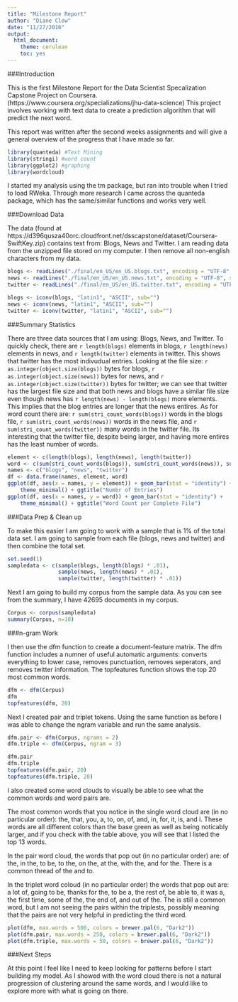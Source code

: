 ```yaml
---
title: "Milestone Report"
author: "Diane Clow"
date: "11/27/2016"
output:
  html_document:
    theme: cerulean
    toc: yes
---
```


###Introduction

This is the first Milestone Report for the Data Scientist Specalization Capstone Project on Coursera.  (https://www.coursera.org/specializations/jhu-data-science)  This project involves working with text data to create a prediction algorithm that will predict the next word.

This report was written after the second weeks assignments and will give a general overview of the progress that I have made so far.

```r
library(quanteda) #Text Mining
library(stringi) #word count
library(ggplot2) #graphing
library(wordcloud)
```

I started my analysis using the tm package, but ran into trouble when I tried to load RWeka.  Through more research I came across the quanteda package, which has the same/similar functions and works very well.

###Download Data

The data (found at https://d396qusza40orc.cloudfront.net/dsscapstone/dataset/Coursera-SwiftKey.zip) contains text from: Blogs, News and Twitter.  I am reading data from the unzipped file stored on my computer.  I then remove all non-english characters from my data.

```r
blogs <- readLines("./final/en_US/en_US.blogs.txt", encoding = "UTF-8", skipNul = TRUE)
news <- readLines("./final/en_US/en_US.news.txt", encoding = "UTF-8", skipNul = TRUE)
twitter <- readLines("./final/en_US/en_US.twitter.txt", encoding = "UTF-8", skipNul = TRUE)

blogs <- iconv(blogs, "latin1", "ASCII", sub="")
news <- iconv(news, "latin1", "ASCII", sub="")
twitter <- iconv(twitter, "latin1", "ASCII", sub="")
```

###Summary Statistics

There are three data sources that I am using: Blogs, News, and Twitter.  To quickly check, there are `r length(blogs)` elements in blogs, `r length(news)` elements in news, and `r length(twitter)` elements in twitter.  This shows that twitter has the most indivudual entries.  Looking at the file size: `r as.integer(object.size(blogs))` bytes for blogs, `r as.integer(object.size(news))` bytes for news, and `r as.integer(object.size(twitter))` bytes for twitter; we can see that twitter has the largest file size and that both news and blogs have a similar file size even though news has `r length(news) - length(blogs)` more elements.  This implies that the blog entries are longer that the news entires.  As for word count there are: `r sum(stri_count_words(blogs))` words in the blogs file, `r sum(stri_count_words(news))` words in the news file, and `r sum(stri_count_words(twitter))` many words in the twitter file.  Its interesting that the twitter file, despite being larger, and having more entires has the least number of words.

```r
element <- c(length(blogs), length(news), length(twitter))
word <- c(sum(stri_count_words(blogs)), sum(stri_count_words(news)), sum(stri_count_words(twitter)))
names <- c("blogs", "news", "twitter")
df <- data.frame(names, element, word)
ggplot(df, aes(x = names, y = element)) + geom_bar(stat = "identity") + 
    theme_minimal() + ggtitle("Numbr of Entries")
ggplot(df, aes(x = names, y = word)) + geom_bar(stat = "identity") + 
    theme_minimal() + ggtitle("Word Count per Complete File")

```

###Data Prep & Clean up

To make this easier I am going to work with a sample that is 1% of the total data set.  I am going to sample from each file (blogs, news and twitter) and then combine the total set.

```r
set.seed(1)
sampledata <- c(sample(blogs, length(blogs) * .01), 
                sample(news, length(news) * .01), 
                sample(twitter, length(twitter) * .01))
```

Next I am going to build my corpus from the sample data.  As you can see from the summary, I have 42695 documents in my corpus.

```r
Corpus <- corpus(sampledata)
summary(Corpus, n=10)
```

###n-gram Work

I then use the dfm function to create a document-feature matrix.  The dfm function includes a numner of useful automatic arguments: converts everything to lower case, removes punctuation, removes seperators, and removes twitter information.  The topfeatures function shows the top 20 most common words.

```r
dfm <- dfm(Corpus)
dfm
topfeatures(dfm, 20)
```

Next I created pair and triplet tokens.  Using the same function as before I was able to change the ngram variable and run the same analysis.

```r
dfm.pair <- dfm(Corpus, ngrams = 2)
dfm.triple <- dfm(Corpus, ngram = 3)

dfm.pair
dfm.triple
topfeatures(dfm.pair, 20)
topfeatures(dfm.triple, 20)
```

I also created some word clouds to visually be able to see what the common words and word pairs are.

The most common words that you notice in the single word cloud are (in no particular order): the, that, you, a, to, on, of, and, in, for, it, is, and i.  These words are all different colors than the base green as well as being noticably larger, and if you check with the table above, you will see that I listed the top 13 words.

In the pair word cloud, the words that pop out (in no particular order) are: of the, in the, to be, to the, on the, at the, with the, and for the.  There is a common thread of the and to.

In the triplet word coloud (in no particular order) the words that pop out are: a lot of, going to be, thanks for the, to be a, the rest of, be able to, it was a, the first time, some of the, the end of, and out of the.  The is still a common word, but I am not seeing the pairs within the triplests, possibly meaning that the pairs are not very helpful in predicting the third word.

```r
plot(dfm, max.words = 500, colors = brewer.pal(6, "Dark2"))
plot(dfm.pair, max.words = 250, colors = brewer.pal(6, "Dark2"))
plot(dfm.triple, max.words = 50, colors = brewer.pal(6, "Dark2"))
```

###Next Steps

At this point I feel like I need to keep looking for patterns before I start building my model.  As I showed with the word cloud there is not a natural progression of clustering around the same words, and I would like to explore more with what is going on there.